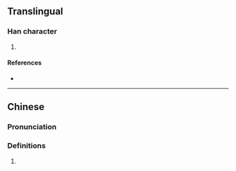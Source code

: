 {{character info/new}}
==Translingual==

===Han character===
{{Han char|rn=76|rad=欠|as=14|sn=18|four=67382|canj=AFNO|ids=⿰㬎欠}}

# {{defn|Han|sort=欠14}}

====References====
* {{Han ref|kx=0572.340|dkj=16223|dj=0960.300|hdz=32153.040|uh=6B5E|ud=27486|bh=EFE8|bd=61416}}

----

==Chinese==
{{zh-forms}}

===Pronunciation===
{{zh-pron
|m=ē
|c=ngap6
|h=pfs=
|md=
|mn=
|w=
|mc=
|oc=
|cat=
}}

===Definitions===
{{zh-hanzi}}

# {{zh-only used in|歁歞}}